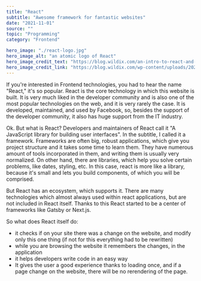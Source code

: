---
title: "React"
subtitle: "Awesome framework for fantastic websites"
date: "2021-11-01"
source: ""
topic: "Programming"
category: "Frontend"

hero_image: "./react-logo.jpg"
hero_image_alt: "an atomic logo of React"
hero_image_credit_text: "https://blog.wildix.com/an-intro-to-react-and-react-native/"
hero_image_credit_link: "https://blog.wildix.com/wp-content/uploads/2020/06/react-logo.jpg"
---

If you're interested in Frontend technologies, you had to
hear the name "React," it's so popular. React is the core technology in which this website is built. It is very much liked in the developer community and is also one of the most popular technologies on the web, and it is very rarely the case. It is developed, maintained, and used by Facebook, so, besides the support of the developer community, it also has huge support from the IT industry.

Ok. But what is React?
Developers and maintainers of React call it "A JavaScript library for building user interfaces". In the subtitle, I called it a framework. 
Frameworks are often big, robust applications, which give you project structure
and it takes some time to learn them. They have numerous amount of tools incorporated in them,
and writing them is usually very normalized.
On other hand, there are libraries, which help you solve certain problems, like dates, styling, etc. In this case, react is more like a library, because it's small and lets you build components, of which you will be comprised.

But React has an ecosystem, which supports it. There are many technologies which almost always used within react applications, but are not included in React itself. Thanks to this
React started to be a center of frameworks like Gatsby or Next.js. 

So what does React itself do:
- it checks if on your site there was a change on the website, and modify only this one thing (if not for this
everything had to be rewritten)
- while you are browsing the website it remembers the changes, in the application 
- it helps developers write code in an easy way 
- It gives the user a good experience thanks to loading once, and if a page change on the website, there will be no rerendering of the page.
